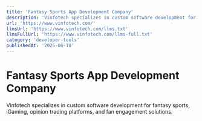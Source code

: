```yaml
---
title: 'Fantasy Sports App Development Company'
description: 'Vinfotech specializes in custom software development for fantasy sports, iGaming, opinion trading platforms, and fan engagement solutions.'
url: 'https://www.vinfotech.com/'
llmsUrl: 'https://www.vinfotech.com/llms.txt'
llmsFullUrl: 'https://www.vinfotech.com/llms-full.txt'
category: 'developer-tools'
publishedAt: '2025-06-10'
---
```


# Fantasy Sports App Development Company

Vinfotech specializes in custom software development for fantasy sports, iGaming, opinion trading platforms, and fan engagement solutions.
